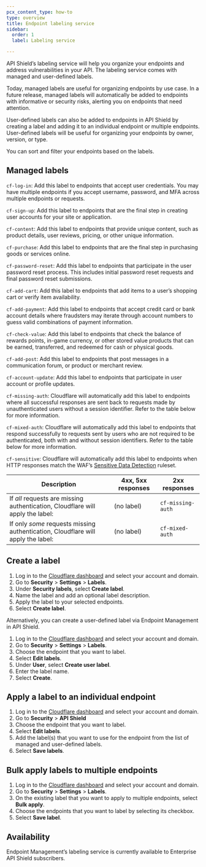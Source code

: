 ```yaml
---
pcx_content_type: how-to
type: overview
title: Endpoint labeling service
sidebar:
  order: 1
  label: Labeling service

---
```


API Shield’s labeling service will help you organize your endpoints and address vulnerabilities in your API. The labeling service comes with managed and user-defined labels.

Today, managed labels are useful for organizing endpoints by use case. In a future release, managed labels will automatically be added to endpoints with informative or security risks, alerting you on endpoints that need attention.

User-defined labels can also be added to endpoints in API Shield by creating a label and adding it to an individual endpoint or multiple endpoints. User-defined labels will be useful for organizing your endpoints by owner, version, or type.

You can sort and filter your endpoints based on the labels. 

## Managed labels

`cf-log-in`: Add this label to endpoints that accept user credentials. You may have multiple endpoints if you accept username, password, and MFA across multiple endpoints or requests.

`cf-sign-up`: Add this label to endpoints that are the final step in creating user accounts for your site or application.

`cf-content`: Add this label to endpoints that provide unique content, such as product details, user reviews, pricing, or other unique information.

`cf-purchase`: Add this label to endpoints that are the final step in purchasing goods or services online.

`cf-password-reset`: Add this label to endpoints that participate in the user password reset process. This includes initial password reset requests and final password reset submissions.

`cf-add-cart`: Add this label to endpoints that add items to a user’s shopping cart or verify item availability.

`cf-add-payment`: Add this label to endpoints that accept credit card or bank account details where fraudsters may iterate through account numbers to guess valid combinations of payment information. 

`cf-check-value`: Add this label to endpoints that check the balance of rewards points, in-game currency, or other stored value products that can be earned, transferred, and redeemed for cash or physical goods.

`cf-add-post`: Add this label to endpoints that post messages in a communication forum, or product or merchant review.

`cf-account-update`: Add this label to endpoints that participate in user account or profile updates.

`cf-missing-auth`: Cloudflare will automatically add this label to endpoints where all successful responses are sent back to requests made by unauthenticated users without a session identifier. Refer to the table below for more information.

`cf-mixed-auth`: Cloudflare will automatically add this label to endpoints that respond successfully to requests sent by users who are not required to be authenticated, both with and without session identifiers. Refer to the table below for more information. 

`cf-sensitive`: Cloudflare will automatically add this label to endpoints when HTTP responses match the WAF’s [Sensitive Data Detection](/api-shield/management-and-monitoring/#sensitive-data-detection) ruleset.

| Description | 4xx, 5xx responses | 2xx responses |
| --- | --- | --- | 
| If _all_ requests are missing authentication, Cloudflare will apply the label: | (no label) | `cf-missing-auth` |
| If only _some_ requests missing authentication, Cloudflare will apply the label: | (no label) | `cf-mixed-auth` |

## Create a label

1. Log in to the [Cloudflare dashboard](https://dash.cloudflare.com/) and select your account and domain. 
2. Go to **Security** > **Settings** > **Labels**.
3. Under **Security labels**, select **Create label**.
4. Name the label and add an optional label description. 
5. Apply the label to your selected endpoints. 
6. Select **Create label**. 

Alternatively, you can create a user-defined label via Endpoint Management in API Shield. 

1. Log in to the [Cloudflare dashboard](https://dash.cloudflare.com/) and select your account and domain. 
2. Go to **Security** > **Settings** > **Labels**.
3. Choose the endpoint that you want to label. 
4. Select **Edit labels**.
5. Under **User**, select **Create user label**. 
6. Enter the label name. 
7. Select **Create**. 

## Apply a label to an individual endpoint

1. Log in to the [Cloudflare dashboard](https://dash.cloudflare.com/) and select your account and domain. 
2. Go to **Security** > **API Shield**
3. Choose the endpoint that you want to label. 
4. Select **Edit labels**.
5. Add the label(s) that you want to use for the endpoint from the list of managed and user-defined labels. 
6. Select **Save labels**. 

## Bulk apply labels to multiple endpoints

1. Log in to the [Cloudflare dashboard](https://dash.cloudflare.com/) and select your account and domain. 
2. Go to **Security** > **Settings** > **Labels**.
3. On the existing label that you want to apply to multiple endpoints, select **Bulk apply**. 
4. Choose the endpoints that you want to label by selecting its checkbox. 
5. Select **Save label**. 


## Availability

Endpoint Management’s labeling service is currently available to Enterprise API Shield subscribers.